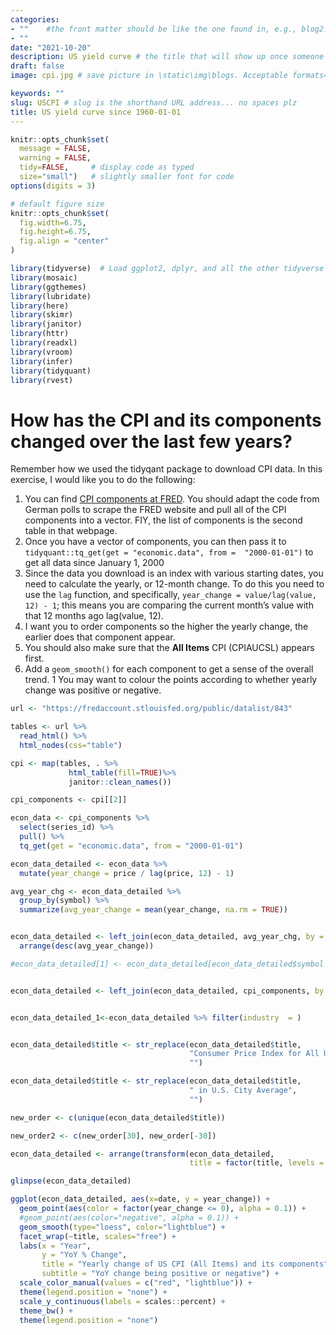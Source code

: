 ```yaml
---
categories:  
- ""    #the front matter should be like the one found in, e.g., blog2.md. It cannot be like the normal Rmd we used
- ""
date: "2021-10-20"
description: US yield curve # the title that will show up once someone gets to this page
draft: false
image: cpi.jpg # save picture in \static\img\blogs. Acceptable formats= jpg, jpeg, or png . Your iPhone pics wont work

keywords: ""
slug: USCPI # slug is the shorthand URL address... no spaces plz
title: US yield curve since 1960-01-01
---
```


```r
knitr::opts_chunk$set(
  message = FALSE, 
  warning = FALSE, 
  tidy=FALSE,     # display code as typed
  size="small")   # slightly smaller font for code
options(digits = 3)

# default figure size
knitr::opts_chunk$set(
  fig.width=6.75, 
  fig.height=6.75,
  fig.align = "center"
)
```

```r
library(tidyverse)  # Load ggplot2, dplyr, and all the other tidyverse packages
library(mosaic)
library(ggthemes)
library(lubridate)
library(here)
library(skimr)
library(janitor)
library(httr)
library(readxl)
library(vroom)
library(infer)
library(tidyquant)
library(rvest)
```



# How has the CPI and its components changed over the last few years?

Remember how we used the tidyqant package to download CPI data. In this exercise, I would like you to do the following:

1. You can find [CPI components at  FRED](https://fredaccount.stlouisfed.org/public/datalist/843). You should adapt the code from German polls to scrape the FRED website and pull all of the CPI components into a vector. FIY, the list of components is the second table in that webpage.
1. Once you have a vector of components, you can then pass it to `tidyquant::tq_get(get = "economic.data", from =  "2000-01-01")` to get all data since January 1, 2000
1. Since the data you download is an index with various starting dates, you need to calculate the yearly, or 12-month change. To do this you need to use the `lag` function, and specifically, `year_change = value/lag(value, 12) - 1`; this means you are comparing the current month's value with that 12 months ago lag(value, 12).
1. I want you to order components so the higher the yearly change, the earlier does that component appear.
1. You should also make sure that the **All Items** CPI (CPIAUCSL) appears first.
1. Add a `geom_smooth()` for each component to get a sense of the overall trend.
1 You may want to colour the points according to whether yearly change was positive or negative. 


```r
url <- "https://fredaccount.stlouisfed.org/public/datalist/843"

tables <- url %>% 
  read_html() %>% 
  html_nodes(css="table")

cpi <- map(tables, . %>% 
             html_table(fill=TRUE)%>% 
             janitor::clean_names())

cpi_components <- cpi[[2]]

econ_data <- cpi_components %>%
  select(series_id) %>% 
  pull() %>% 
  tq_get(get = "economic.data", from = "2000-01-01")

econ_data_detailed <- econ_data %>% 
  mutate(year_change = price / lag(price, 12) - 1)

avg_year_chg <- econ_data_detailed %>% 
  group_by(symbol) %>% 
  summarize(avg_year_change = mean(year_change, na.rm = TRUE))


econ_data_detailed <- left_join(econ_data_detailed, avg_year_chg, by = "symbol") %>% 
  arrange(desc(avg_year_change))

#econ_data_detailed[1] <- econ_data_detailed[econ_data_detailed$symbol == "CPIAUCSL"]


econ_data_detailed <- left_join(econ_data_detailed, cpi_components, by = c("symbol" = "series_id"))


econ_data_detailed_1<-econ_data_detailed %>% filter(industry  = )


econ_data_detailed$title <- str_replace(econ_data_detailed$title,
                                        "Consumer Price Index for All Urban Consumers: ",
                                        "")

econ_data_detailed$title <- str_replace(econ_data_detailed$title,
                                        " in U.S. City Average",
                                        "")

new_order <- c(unique(econ_data_detailed$title))

new_order2 <- c(new_order[30], new_order[-30])

econ_data_detailed <- arrange(transform(econ_data_detailed,
                                        title = factor(title, levels = new_order2)), title)

glimpse(econ_data_detailed)
```


```r

ggplot(econ_data_detailed, aes(x=date, y = year_change)) +
  geom_point(aes(color = factor(year_change <= 0), alpha = 0.1)) +
  #geom_point(aes(color="negative", alpha = 0.1)) +
  geom_smooth(type="loess", color="lightblue") +
  facet_wrap(~title, scales="free") +
  labs(x = "Year",
       y = "YoY % Change",
       title = "Yearly change of US CPI (All Items) and its components",
       subtitle = "YoY change being positive or negative") +
  scale_color_manual(values = c("red", "lightblue")) +
  theme(legend.position = "none") +
  scale_y_continuous(labels = scales::percent) +
  theme_bw() +
  theme(legend.position = "none")



```
